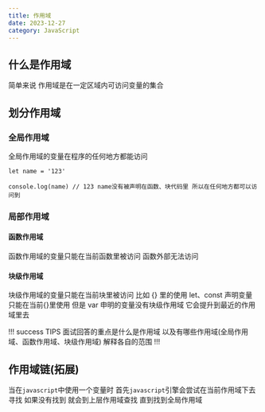 ```yaml
---
title: 作用域
date: 2023-12-27
category: JavaScript
---
```


## 什么是作用域

简单来说 作用域是在一定区域内可访问变量的集合

## 划分作用域

### 全局作用域

全局作用域的变量在程序的任何地方都能访问

```
let name = '123'

console.log(name) // 123 name没有被声明在函数、块代码里 所以在任何地方都可以访问到
```

### 局部作用域

#### 函数作用域

函数作用域的变量只能在当前函数里被访问 函数外部无法访问

#### 块级作用域

块级作用域的变量只能在当前块里被访问 比如 {} 里的使用 let、const 声明变量只能在当前{}里使用 但是 var 申明的变量没有块级作用域 它会提升到最近的作用域里去

!!! success TIPS
面试回答的重点是什么是作用域 以及有哪些作用域(全局作用域、函数作用域、块级作用域) 解释各自的范围
!!!

## 作用域链(拓展)

当在`javascript`中使用一个变量时 首先`javascript`引擎会尝试在当前作用域下去寻找 如果没有找到 就会到上层作用域查找 直到找到全局作用域
